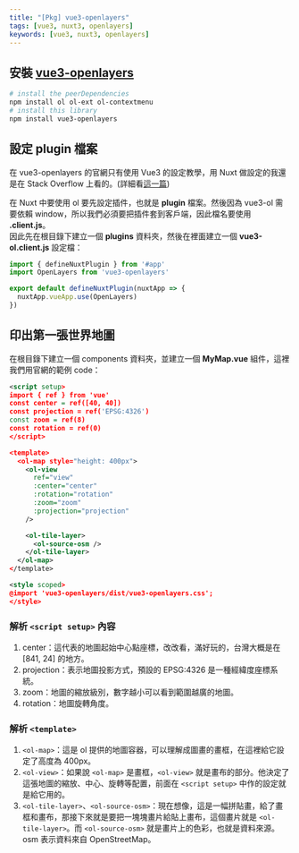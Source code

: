 ```yaml
---
title: "[Pkg] vue3-openlayers"
tags: [vue3, nuxt3, openlayers]
keywords: [vue3, nuxt3, openlayers]
---
```


## 安裝 [vue3-openlayers](https://vue3openlayers.netlify.app/)
```powershell
# ​install the peerDependencies
npm install ol ol-ext ol-contextmenu
# ​install this library
npm install vue3-openlayers
```

## 設定 plugin 檔案
在 vue3-openlayers 的官網只有使用 Vue3 的設定教學，用 Nuxt 做設定的我還是在 Stack Overflow 上看的。(詳細看[這一篇](https://stackoverflow.com/questions/70189545/how-to-add-vue3-openlayers-plugin-to-nuxt))

在 Nuxt 中要使用 ol 要先設定插件，也就是 **plugin** 檔案。然後因為 vue3-ol 需要依賴 window，所以我們必須要把插件套到客戶端，因此檔名要使用 **.client.js**。  
因此先在根目錄下建立一個 **plugins** 資料夾，然後在裡面建立一個 **vue3-ol.client.js** 設定檔：

```js
import { defineNuxtPlugin } from '#app'
import OpenLayers from 'vue3-openlayers'

export default defineNuxtPlugin(nuxtApp => {
  nuxtApp.vueApp.use(OpenLayers)
})
```

## 印出第一張世界地圖
在根目錄下建立一個 components 資料夾，並建立一個 **MyMap.vue** 組件，這裡我們用官網的範例 code：
```xml
<script setup>
import { ref } from 'vue'
const center = ref([40, 40])
const projection = ref('EPSG:4326')
const zoom = ref(8)
const rotation = ref(0)
</script>

<template>
  <ol-map style="height: 400px">
    <ol-view
      ref="view"
      :center="center"
      :rotation="rotation"
      :zoom="zoom"
      :projection="projection"
    />

    <ol-tile-layer>
      <ol-source-osm />
    </ol-tile-layer>
  </ol-map>
</template>

<style scoped>
@import 'vue3-openlayers/dist/vue3-openlayers.css';
</style>
```

### 解析 `<script setup>` 內容
1. center：這代表的地圖起始中心點座標，改改看，滿好玩的，台灣大概是在 [841, 24] 的地方。
2. projection：表示地圖投影方式，預設的 EPSG:4326 是一種經緯度座標系統。
3. zoom：地圖的縮放級別，數字越小可以看到範圍越廣的地圖。
4. rotation：地圖旋轉角度。


### 解析 `<template>`
1. `<ol-map>`：這是 ol 提供的地圖容器，可以理解成圖畫的畫框，在這裡給它設定了高度為 400px。
2. `<ol-view>`：如果說 `<ol-map>` 是畫框，`<ol-view>` 就是畫布的部分。他決定了這張地圖的縮放、中心、旋轉等配置，前面在 `<script setup>` 中作的設定就是給它用的。
3. `<ol-tile-layer>`、`<ol-source-osm>`：現在想像，這是一幅拼貼畫，給了畫框和畫布，那接下來就是要把一塊塊畫片給貼上畫布，這個畫片就是 `<ol-tile-layer>`。而 `<ol-source-osm>` 就是畫片上的色彩，也就是資料來源。 osm 表示資料來自 OpenStreetMap。
